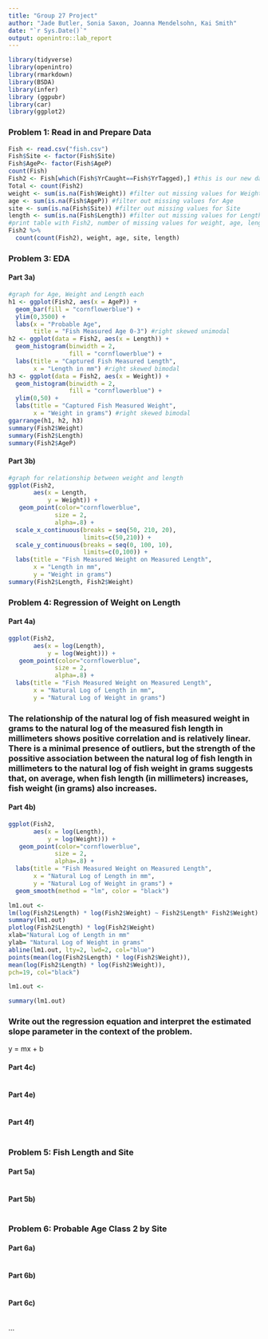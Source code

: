 ```yaml
---
title: "Group 27 Project"
author: "Jade Butler, Sonia Saxon, Joanna Mendelsohn, Kai Smith"
date: "`r Sys.Date()`"
output: openintro::lab_report
---
```


```r
library(tidyverse)
library(openintro)
library(rmarkdown)
library(BSDA)
library(infer)
library (ggpubr)
library(car)
library(ggplot2)
```

### Problem 1: Read in and Prepare Data
```r
Fish <- read.csv("fish.csv")
Fish$Site <- factor(Fish$Site)
Fish$AgeP<- factor(Fish$AgeP)
count(Fish)
Fish2 <- Fish[which(Fish$YrCaught==Fish$YrTagged),] #this is our new data set for the rest of the assignment
Total <- count(Fish2)
weight <- sum(is.na(Fish$Weight)) #filter out missing values for Weight
age <- sum(is.na(Fish$AgeP)) #filter out missing values for Age
site <- sum(is.na(Fish$Site)) #filter out missing values for Site
length <- sum(is.na(Fish$Length)) #filter out missing values for Length
#print table with Fish2, number of missing values for weight, age, length and site -> Omit YrCaught and YrTagged from this table
Fish2 %>%
  count(count(Fish2), weight, age, site, length)
```



### Problem 3:  EDA
#### Part 3a)
```r
#graph for Age, Weight and Length each
h1 <- ggplot(Fish2, aes(x = AgeP)) +
  geom_bar(fill = "cornflowerblue") + 
  ylim(0,3500) + 
  labs(x = "Probable Age", 
       title = "Fish Measured Age 0-3") #right skewed unimodal
h2 <- ggplot(data = Fish2, aes(x = Length)) + 
  geom_histogram(binwidth = 2, 
                 fill = "cornflowerblue") + 
  labs(title = "Captured Fish Measured Length", 
       x = "Length in mm") #right skewed bimodal
h3 <- ggplot(data = Fish2, aes(x = Weight)) +
  geom_histogram(binwidth = 2, 
                 fill = "cornflowerblue") + 
  ylim(0,50) + 
  labs(title = "Captured Fish Measured Weight", 
       x = "Weight in grams") #right skewed bimodal
ggarrange(h1, h2, h3)
summary(Fish2$Weight)
summary(Fish2$Length)
summary(Fish2$AgeP)

```

#### Part 3b)
```r
#graph for relationship between weight and length
ggplot(Fish2, 
       aes(x = Length, 
           y = Weight)) +
   geom_point(color="cornflowerblue", 
             size = 2, 
             alpha=.8) + 
  scale_x_continuous(breaks = seq(50, 210, 20),
                     limits=c(50,210)) +
  scale_y_continuous(breaks = seq(0, 100, 10),
                     limits=c(0,100)) + 
  labs(title = "Fish Measured Weight on Measured Length", 
       x = "Length in mm", 
       y = "Weight in grams")
summary(Fish2$Length, Fish2$Weight)
```

### Problem 4:  Regression of Weight on Length
#### Part 4a)
```r
ggplot(Fish2, 
       aes(x = log(Length), 
           y = log(Weight))) +
   geom_point(color="cornflowerblue", 
             size = 2, 
             alpha=.8) + 
  labs(title = "Fish Measured Weight on Measured Length", 
       x = "Natural Log of Length in mm", 
       y = "Natural Log of Weight in grams")
```

### The relationship of the natural log of fish measured weight in grams to the natural log of the measured fish length in millimeters shows positive correlation and is relatively linear. There is a minimal presence of outliers, but the strength of the possitive association between the natural log of fish length in millimeters to the natural log of fish weight in grams suggests that, on average, when fish length (in millimeters) increases, fish weight (in grams) also increases.

#### Part 4b)
```r
ggplot(Fish2, 
       aes(x = log(Length), 
           y = log(Weight))) +
   geom_point(color="cornflowerblue", 
             size = 2, 
             alpha=.8) + 
  labs(title = "Fish Measured Weight on Measured Length", 
       x = "Natural Log of Length in mm", 
       y = "Natural Log of Weight in grams") +
  geom_smooth(method = "lm", color = "black")

lm1.out <-
lm(log(Fish2$Length) * log(Fish2$Weight) ~ Fish2$Length* Fish2$Weight)
summary(lm1.out)
plotlog(Fish2$Length) * log(Fish2$Weight) 
xlab="Natural Log of Length in mm"
ylab= "Natural Log of Weight in grams"
abline(lm1.out, lty=2, lwd=2, col="blue")
points(mean(log(Fish2$Length) * log(Fish2$Weight)),
mean(log(Fish2$Length) * log(Fish2$Weight)),
pch=19, col="black") 

lm1.out <-

summary(lm1.out)
```
### Write out the regression equation and interpret the estimated slope parameter in the context of the problem.
 y = mx + b


#### Part 4c)
```r

```


#### Part 4e)
```r

```



#### Part 4f)
```r

```


### Problem 5:  Fish Length and Site
#### Part 5a)
```r

```

#### Part 5b)
```r

```


### Problem 6: Probable Age Class 2 by Site
#### Part 6a)
```r

```

#### Part 6b)
```r

```

#### Part 6c)
```r

```

...

